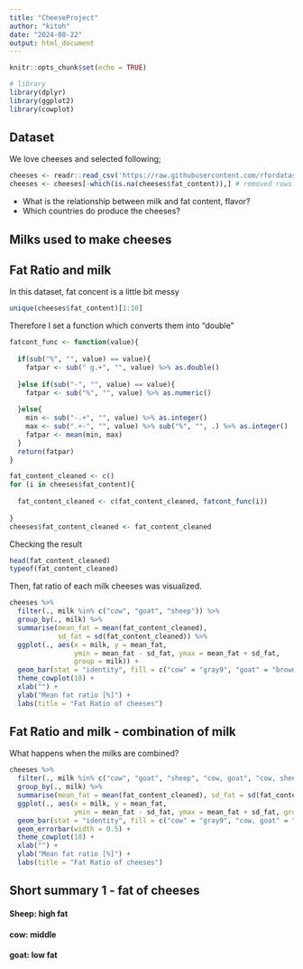 ```yaml
---
title: "CheeseProject"
author: "kitoh"
date: "2024-08-22"
output: html_document
---
```


```r
knitr::opts_chunk$set(echo = TRUE)

# library
library(dplyr)
library(ggplot2)
library(cowplot)

```

## Dataset
We love cheeses and selected following;
```r
cheeses <- readr::read_csv('https://raw.githubusercontent.com/rfordatascience/tidytuesday/master/data/2024/2024-06-04/cheeses.csv')
cheeses <- cheeses[-which(is.na(cheeses$fat_content)),] # removed rows which do not contain fat content 

```
- What is the relationship between milk and fat content, flavor?   
- Which countries do produce the cheeses?

## Milks used to make cheeses


## Fat Ratio and milk

In this dataset, fat concent is a little bit messy
```r
unique(cheeses$fat_content)[1:10]
```
Therefore I set a function which converts them into "double"

```r
fatcont_func <- function(value){
  
  if(sub("%", "", value) == value){
    fatpar <- sub(" g.+", "", value) %>% as.double()
    
  }else if(sub("-", "", value) == value){
    fatpar <- sub("%", "", value) %>% as.numeric()
    
  }else{
    min <- sub("-.+", "", value) %>% as.integer()
    max <- sub(".+-", "", value) %>% sub("%", "", .) %>% as.integer()
    fatpar <- mean(min, max)
  }
  return(fatpar)
}

fat_content_cleaned <- c()
for (i in cheeses$fat_content){
 
  fat_content_cleaned <- c(fat_content_cleaned, fatcont_func(i))
  
}
cheeses$fat_content_cleaned <- fat_content_cleaned

```
Checking the result
```r
head(fat_content_cleaned)
typeof(fat_content_cleaned)

```

Then, fat ratio of each milk cheeses was visualized.
```r
cheeses %>% 
  filter(., milk %in% c("cow", "goat", "sheep")) %>% 
  group_by(., milk) %>% 
  summarise(mean_fat = mean(fat_content_cleaned), 
            sd_fat = sd(fat_content_cleaned)) %>% 
  ggplot(., aes(x = milk, y = mean_fat, 
                ymin = mean_fat - sd_fat, ymax = mean_fat + sd_fat, 
                group = milk)) +
  geom_bar(stat = "identity", fill = c("cow" = "gray9", "goat" = "brown", "sheep" = "yellow")) + geom_errorbar(width = 0.5) +
  theme_cowplot(18) +
  xlab("") +
  ylab("Mean fat ratio [%]") +
  labs(title = "Fat Ratio of cheeses")
```

## Fat Ratio and milk - combination of milk
What happens when the milks are combined?
```r
cheeses %>% 
  filter(., milk %in% c("cow", "goat", "sheep", "cow, goat", "cow, sheep")) %>% 
  group_by(., milk) %>% 
  summarise(mean_fat = mean(fat_content_cleaned), sd_fat = sd(fat_content_cleaned)) %>% 
  ggplot(., aes(x = milk, y = mean_fat, 
                ymin = mean_fat - sd_fat, ymax = mean_fat + sd_fat, group = milk, fill = milk)) +
  geom_bar(stat = "identity", fill = c("cow" = "gray9", "cow, goat" = "tomato", "cow, sheep" = "firebrick3", "goat" = "brown", "sheep" = "yellow" )) +
  geom_errorbar(width = 0.5) +
  theme_cowplot(18) +
  xlab("") +
  ylab("Mean fat ratio [%]") +
  labs(title = "Fat Ratio of cheeses")
```

## Short summary 1 - fat of cheeses
#### Sheep: high fat   
#### cow: middle   
#### goat: low fat


